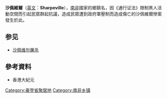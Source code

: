 {{lead section|time=2013-11-03T01:44:33+00:00}}
{{globalize|time=2013-11-03T01:42:48+00:00}}
'''沙佩維爾'''（[[英文|英文]]：'''Sharpeville'''），[[南非|南非]]國家的鄉鎮名，因《通行证法》限制黑人活動空間而引起民眾群起抗議，造成民眾遭到政府軍壓制而造成傷亡的沙佩維爾慘案發生於此。

==参见==
*[[沙佩维尔屠杀|沙佩维尔屠杀]]

== 參考資料 ==
* 香港大紀元

[[Category:豪登省聚居地|Category:豪登省聚居地]]
[[Category:南非乡镇|Category:南非乡镇]]